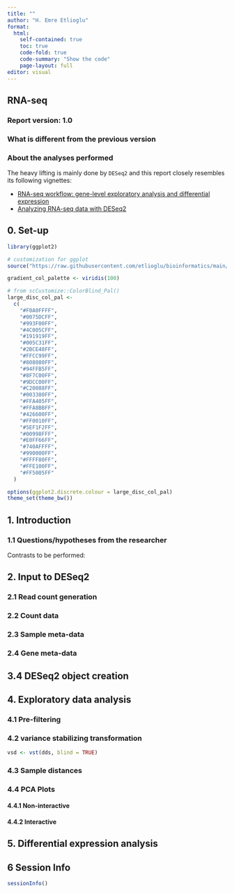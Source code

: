 ```yaml
---
title: ""
author: "H. Emre Etlioglu"
format:
  html:
    self-contained: true
    toc: true
    code-fold: true
    code-summary: "Show the code"
    page-layout: full
editor: visual
---
```


## RNA-seq

### Report version: 1.0

### What is different from the previous version

### About the analyses performed

The heavy lifting is mainly done by `DESeq2` and this report closely resembles its following vignettes:

-   [RNA-seq workflow: gene-level exploratory analysis and differential expression](http://master.bioconductor.org/packages/release/workflows/vignettes/rnaseqGene/inst/doc/rnaseqGene.html)
-   [Analyzing RNA-seq data with DESeq2](https://bioconductor.org/packages/release/bioc/vignettes/DESeq2/inst/doc/DESeq2.html)

## 0. Set-up

```r

library(ggplot2)

# customization for ggplot
source("https://raw.githubusercontent.com/etlioglu/bioinformatics/main/templates/customize-ggplot.r")
```

```r

gradient_col_palette <- viridis(100)

# from scCustomize::ColorBlind_Pal()
large_disc_col_pal <-
  c(
    "#F0A0FFFF",
    "#0075DCFF",
    "#993F00FF",
    "#4C005CFF",
    "#191919FF",
    "#005C31FF",
    "#2BCE48FF",
    "#FFCC99FF",
    "#808080FF",
    "#94FFB5FF",
    "#8F7C00FF",
    "#9DCC00FF",
    "#C20088FF",
    "#003380FF",
    "#FFA405FF",
    "#FFA8BBFF",
    "#426600FF",
    "#FF0010FF",
    "#5EF1F2FF",
    "#00998FFF",
    "#E0FF66FF",
    "#740AFFFF",
    "#990000FF",
    "#FFFF80FF",
    "#FFE100FF",
    "#FF5005FF"
  )

options(ggplot2.discrete.colour = large_disc_col_pal)
theme_set(theme_bw())
```

## 1. Introduction

### 1.1 Questions/hypotheses from the researcher

Contrasts to be performed:

## 2. Input to DESeq2

### 2.1 Read count generation

### 2.2 Count data

### 2.3 Sample meta-data

### 2.4 Gene meta-data

## 3.4 DESeq2 object creation

## 4. Exploratory data analysis

### 4.1 Pre-filtering

### 4.2 variance stabilizing transformation

```r

vsd <- vst(dds, blind = TRUE)
```

### 4.3 Sample distances

### 4.4 PCA Plots

#### 4.4.1 Non-interactive

#### 4.4.2 Interactive

## 5. Differential expression analysis

## 6 Session Info

```r

sessionInfo()
```
